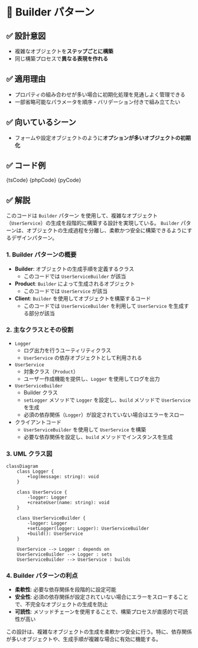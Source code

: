 

# 🧩 Builder パターン

## ✅ 設計意図

- 複雑なオブジェクトを**ステップごとに構築**
- 同じ構築プロセスで**異なる表現を作れる**

## ✅ 適用理由

- プロパティの組み合わせが多い場合に初期化処理を見通しよく管理できる
- 一部省略可能なパラメータを順序・バリデーション付きで組み立てたい

## ✅ 向いているシーン

- フォームや設定オブジェクトのように**オプションが多いオブジェクトの初期化**

## ✅ コード例

<Tabs groupId="language">
  <TabItem value="ts" label="TypeScript">
    <CodeBlock language="ts">{tsCode}</CodeBlock>
  </TabItem>
  <TabItem value="php" label="PHP">
    <CodeBlock language="php">{phpCode}</CodeBlock>
  </TabItem>
  <TabItem value="python" label="Python">
    <CodeBlock language="python">{pyCode}</CodeBlock>
  </TabItem>
</Tabs>

## ✅ 解説

このコードは `Builder` パターン を使用して、複雑なオブジェクト（`UserService`）の生成を段階的に構築する設計を実現している。
`Builder` パターンは、オブジェクトの生成過程を分離し、柔軟かつ安全に構築できるようにするデザインパターン。

### 1. Builder パターンの概要

- **Builder**: オブジェクトの生成手順を定義するクラス
  - このコードでは `UserServiceBuilder` が該当
- **Product**: `Builder` によって生成されるオブジェクト
  - このコードでは `UserService` が該当
- **Client**: `Builder` を使用してオブジェクトを構築するコード
  - このコードでは `UserServiceBuilder` を利用して `UserService` を生成する部分が該当

### 2. 主なクラスとその役割

- `Logger`
  - ログ出力を行うユーティリティクラス
  - `UserService` の依存オブジェクトとして利用される
- `UserService`
  - 対象クラス（`Product`）
  - ユーザー作成機能を提供し、`Logger` を使用してログを出力
- `UserServiceBuilder`
  - Builder クラス
  - `setLogger` メソッドで `Logger` を設定し、`build` メソッドで `UserService` を生成
  - 必須の依存関係（`Logger`）が設定されていない場合はエラーをスロー
- クライアントコード
  - `UserServiceBuilder` を使用して `UserService` を構築
  - 必要な依存関係を設定し、`build` メソッドでインスタンスを生成

### 3. UML クラス図

```mermaid
classDiagram
    class Logger {
        +log(message: string): void
    }

    class UserService {
        -logger: Logger
        +createUser(name: string): void
    }

    class UserServiceBuilder {
        -logger: Logger
        +setLogger(logger: Logger): UserServiceBuilder
        +build(): UserService
    }

    UserService --> Logger : depends on
    UserServiceBuilder --> Logger : sets
    UserServiceBuilder --> UserService : builds
```

### 4. Builder パターンの利点

- **柔軟性**: 必要な依存関係を段階的に設定可能
- **安全性**: 必須の依存関係が設定されていない場合にエラーをスローすることで、不完全なオブジェクトの生成を防止
- **可読性**: メソッドチェーンを使用することで、構築プロセスが直感的で可読性が高い

この設計は、複雑なオブジェクトの生成を柔軟かつ安全に行う。特に、依存関係が多いオブジェクトや、生成手順が複雑な場合に有効に機能する。
